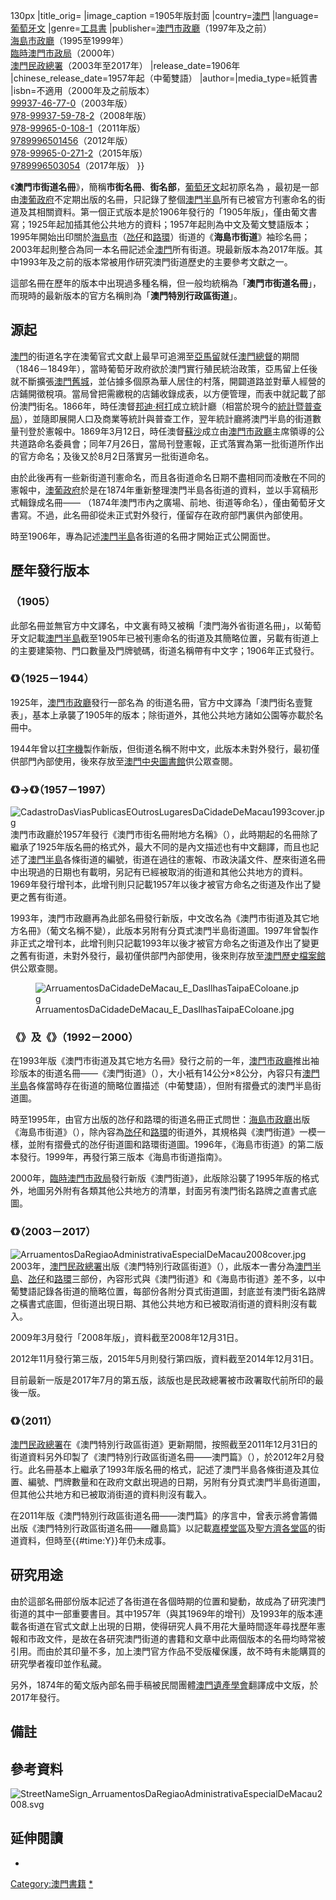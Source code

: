 {{Redirect2|澳門特別行政區街道|澳門街道的發展史|澳門街道}}
{{Infobox Book 
|name=澳門市街道名冊
|image=CadastroDasViasPublicasDeMacau1905.jpg{{!}}130px
|title_orig={{lang|pt|Cadastro das Vias Publicas de Macau}}
|image_caption =1905年版封面
|country=[[澳門|澳門]]
|language=[[葡萄牙文|葡萄牙文]]
|genre=[[工具書|工具書]]
|publisher=[[澳門市政廳|澳門市政廳]]（1997年及之前）<br />[[海島市政廳|海島市政廳]]（1995至1999年）<br />[[臨時澳門市政局|臨時澳門市政局]]（2000年）<br />[[澳門民政總署|澳門民政總署]]（2003年至2017年）
|release_date=1906年
|chinese_release_date=1957年起（中葡雙語）
|author=|media_type=紙質書
|isbn=不適用（2000年及之前版本）<br />[[Special:BookSources/99937-46-77-0|99937-46-77-0]]（2003年版）<br />[[Special:BookSources/978-99937-59-78-2|978-99937-59-78-2]]（2008年版）<br />[[Special:BookSources/978-99965-0-108-1|978-99965-0-108-1]]（2011年版）<br />[[Special:BookSources/9789996501456|9789996501456]]（2012年版）<br />[[Special:BookSources/978-99965-0-271-2|978-99965-0-271-2]]（2015年版）<br />[[Special:BookSources/9789996503054|9789996503054]]（2017年版）
}}

《'''澳門市街道名冊'''》，簡稱'''市街名冊'''、'''街名部'''，[[葡萄牙文|葡萄牙文]]起初原名為 ''{{lang|pt|Cadastro das Vias Publicas de Macau}}''，最初是一部由[[澳葡政府|澳葡政府]]不定期出版的名冊，只記錄了整個[[澳門半島|澳門半島]]所有已被官方刊憲命名的街道及其相關資料。第一個正式版本是於1906年發行的「1905年版」，僅由葡文書寫；1925年起加插其他公共地方的資料；1957年起則為中文及葡文雙語版本；1995年開始出印關於[[海島市|海島市]]（[[氹仔|氹仔]]和[[路環|路環]]）街道的《'''海島市街道'''》袖珍名冊；2003年起則整合為同一本名冊記述全[[澳門|澳門]]所有街道。現最新版本為2017年版。其中1993年及之前的版本常被用作研究澳門街道歷史的主要參考文獻之一。

這部名冊在歷年的版本中出現過多種名稱，但一般均統稱為「'''澳門市街道名冊'''」{{noteGT|name=道省略}}，而現時的最新版本的官方名稱則為「'''澳門特別行政區街道'''」。

== 源起 ==
[[澳門|澳門]]的街道名字在澳葡官式文獻上最早可追溯至[[亞馬留|亞馬留]]就任[[澳門總督|澳門總督]]的期間（1846－1849年），當時葡萄牙政府欲於澳門實行殖民統治政策，亞馬留上任後就不斷擴張[[澳門舊城|澳門舊城]]，並佔據多個原為華人居住的村落，開闢道路並對華人經營的店鋪開徵稅項。當局曾把需繳稅的店鋪收錄成表，以方便管理，而表中就記載了部份澳門街名。1866年，時任澳督[[邦迪·柯打|邦迪·柯打]]成立統計廳（相當於現今的[[統計暨普查局|統計暨普查局]]），並隨即展開人口及商業等統計與普查工作，翌年統計廳將澳門半島的街道數量刊登於憲報中。1869年3月12日，時任澳督[[蘇沙|蘇沙]]成立由[[澳門市政廳|澳門市政廳]]主席領導的公共道路命名委員會；同年7月26日，當局刊登憲報，正式落實為第一批街道所作出的官方命名；及後又於8月2日落實另一批街道命名。{{refGT|name=遺產學會-勞加裕}}

由於此後再有一些新街道刊憲命名，而且各街道命名日期不盡相同而凌散在不同的憲報中，[[澳葡政府|澳葡政府]]於是在1874年重新整理澳門半島各街道的資料，並以手寫稿形式輯錄成名冊—— {{lang|pt|''1874 Nomenclatura das Pracas, Largos, Ruas etc da Cidade de Macau''}}（1874年澳門市內之廣場、前地、街道等命名），僅由葡萄牙文書寫{{refGT|name=遺產學會-緣起}}。不過，此名冊卻從未正式對外發行，僅留存在政府部門裏供內部使用{{refGT|name=遺產學會-勞加裕}}。

時至1906年，專為記述[[澳門半島|澳門半島]]各街道的名冊才開始正式公開面世。{{refGT|name=遺產學會-勞加裕}}

== 歷年發行版本 ==
{{multiple image
|align=left
|image1=CadastroDasViasEOutrosLugaresPublicosDaCidadeDeMacau1925cover.jpg
|width1=150
|image2=CadastroDasViasEOutrosLugaresPublicosDaCidadeDeMacau1944cover.jpg
|width2=160
|footer=《澳門街名壹覽表》1925年版(左)和1944年版(右)封面
}}
=== ''{{lang|pt|{{Bookmark|Cadastro das Vias Publicas de Macau}}}}'' （1905） ===
此部名冊並無官方中文譯名，中文裏有時又被稱「澳門海外省街道名冊」{{refGT|name=望廈炮台}}，以葡萄牙文記載[[澳門半島|澳門半島]]截至1905年已被刊憲命名的街道及其簡略位置{{noteGT|name=簡略位置}}，另載有街道上的主要建築物、門口數量及門牌號碼，街道名稱帶有中文字；1906年正式發行。{{refGT|name=澳門市街道名冊1905}}

=== 《{{Bookmark|澳門街名壹覽表}}》（1925－1944） ===
1925年，[[澳門市政廳|澳門市政廳]]發行一部名為 {{lang|pt|-{“''Cadastro das Vias e Outros Lugares Públicos da Cidade de Macau''”}-}} 的街道名冊，官方中文譯為「澳門街名壹覽表」{{refGT|name=中央圖書館-街名部1925}}，基本上承襲了1905年的版本；除街道外，其他公共地方諸如公園等亦載於名冊中。{{refGT|name=澳門街名壹覽表1925}}{{noteGT|name=澳門街名壹覽表譯名}}

1944年曾以[[打字機|打字機]]製作新版，但街道名稱不附中文，此版本未對外發行，最初僅供部門內部使用，後來存放至[[澳門中央圖書館|澳門中央圖書館]]供公眾查閱。{{refGT|name=澳門街名壹覽表1944}}
{{clearleft}}

=== 《{{Bookmark|澳門市街名冊附地方名稱}}》→《{{Bookmark|澳門市街道及其它地方名冊}}》（1957－1997） ===
[[File:CadastroDasViasPublicasEOutrosLugaresDaCidadeDeMacau1993cover.jpg|thumb]]
澳門市政廳於1957年發行《澳門市街名冊附地方名稱》（''{{lang|pt|Cadastro das Vias Publicas e Outros Lugares da Cidade de Macau}}''），此時期起的名冊除了繼承了1925年版名冊的格式外，最大不同的是內文描述也有中文翻譯，而且也記述了[[澳門半島|澳門半島]]各條街道的編號，街道在過往的憲報、市政決議文件、歷來街道名冊中出現過的日期也有載明，另記有已經被取消的街道和其他公共地方的資料。1969年發行增刊本，此增刊則只記載1957年以後才被官方命名之街道及作出了變更之舊有街道。{{refGT|name=1993街名部序}}

1993年，澳門市政廳再為此部名冊發行新版，中文改名為《澳門市街道及其它地方名冊》（葡文名稱不變），此版本另附有分頁式澳門半島街道圖{{refGT|name=澳門市街道及其它地方名冊1993}}。1997年曾製作非正式之增刊本，此增刊則只記載1993年以後才被官方命名之街道及作出了變更之舊有街道，未對外發行，最初僅供部門內部使用，後來則存放至[[澳門歷史檔案館|澳門歷史檔案館]]供公眾查閱{{refGT|name=澳門市街道及其它地方名冊1997}}。

[[File:ArruamentosDaCidadeDeMacau_E_DasIlhasTaipaEColoane.jpg|thumb]]

=== 《{{Bookmark|澳門街道}}》及《{{Bookmark|海島市街道}}》（1992－2000） ===
在1993年版《澳門市街道及其它地方名冊》發行之前的一年，[[澳門市政廳|澳門市政廳]]推出袖珍版本的街道名冊——《澳門街道》（''{{lang|pt|Arruamentos da Cidade de Macau}}''），大小衹有14公分×8公分，內容只有[[澳門半島|澳門半島]]各條當時存在街道的簡略位置描述（中葡雙語），但附有摺疊式的澳門半島街道圖。{{refGT|name=澳門街道1992}}

時至1995年，由官方出版的氹仔和路環的街道名冊正式問世：[[海島市政廳|海島市政廳]]出版《海島市街道》（''{{lang|pt|Arruamentos das Ilhas Taipa e Coloane}}''），除內容為[[氹仔|氹仔]]和[[路環|路環]]的街道外，其規格與《澳門街道》一模一樣，並附有摺疊式的氹仔街道圖和路環街道圖{{refGT|name=海島市街道1995}}。1996年，《海島市街道》的第二版本發行{{refGT|name=海島市街道1996}}。1999年，再發行第三版本《海島市街道指南》{{refGT|name=海島市街道1999}}。

2000年，[[臨時澳門市政局|臨時澳門市政局]]發行新版《澳門街道》，此版除沿襲了1995年版的格式外，地圖另外附有各類其他公共地方的清單，封面另有澳門街名路牌之直書式底圖。{{refGT|name=澳門街道2000}}
{{clearleft}}
=== 《{{Bookmark|澳門特別行政區街道}}》（2003－2017） ===
[[File:ArruamentosDaRegiaoAdministrativaEspecialDeMacau2008cover.jpg|thumb]]
2003年，[[澳門民政總署|澳門民政總署]]出版《澳門特別行政區街道》（''{{lang|pt|Arruamentos da Região Administrativa Especial de Macau}}''），此版本一書分為[[澳門半島|澳門半島]]、[[氹仔|氹仔]]和[[路環|路環]]三部份，內容形式與《澳門街道》和《海島市街道》差不多，以中葡雙語記錄各街道的簡略位置，每部份各附分頁式街道圖，封底並有澳門街名路牌之橫書式底圖，但街道出現日期、其他公共地方和已被取消街道的資料則沒有載入{{refGT|name=澳門特別行政區街道2003}}。

2009年3月發行「2008年版」，資料截至2008年12月31日{{refGT|name=民署推出新版澳門街道}}{{refGT|name=澳門特別行政區街道2008}}。

2012年11月發行第三版，2015年5月則發行第四版，資料截至2014年12月31日。

目前最新一版是2017年7月的第五版，該版也是民政總署被市政署取代前所印的最後一版。

=== 《{{Bookmark|澳門特別行政區街道名冊}}》（2011） ===
[[澳門民政總署|澳門民政總署]]在《澳門特別行政區街道》更新期間，按照截至2011年12月31日的街道資料另外印製了《澳門特別行政區街道名冊——澳門篇》（''{{lang|pt|Cadastro das Vias Publicas e Outros Lugares da Região Administrativa Especial de Macau - Macau}}''），於2012年2月發行。此名冊基本上繼承了1993年版名冊的格式，記述了澳門半島各條街道及其位置、編號、門牌數量和在政府文獻出現過的日期，另附有分頁式澳門半島街道圖，但其他公共地方和已被取消街道的資料則沒有載入。{{refGT|name=澳門特別行政區街道名冊2011}}

在2011年版《澳門特別行政區街道名冊——澳門篇》的序言中，曾表示將會籌備出版《澳門特別行政區街道名冊——離島篇》以記載[[嘉模堂區|嘉模堂區]]及[[聖方濟各堂區|聖方濟各堂區]]的街道資料{{refGT|name=澳門特別行政區街道名冊2011}}，但時至{{#time:Y}}年仍未成事。

== 研究用途 ==
由於這部名冊部份版本記述了各街道在各個時期的位置和變動，故成為了研究澳門街道的其中一部重要書目{{refGT|name=1993街名部序}}。其中1957年（與其1969年的增刊）及1993年的版本連載各街道在官式文獻上出現的日期，使得研究人員不用花大量時間逐年尋找歷年憲報和市政文件，是故在各研究澳門街道的書籍和文章中此兩個版本的名冊均時常被引用{{refGT|name=澳門研究5}}{{refGT|name=澳門研究24}}{{refGT|name=澳門掌故}}{{refGT|name=澳門古今}}{{refGT|name=澳門街道的故事}}。而由於其印量不多，加上澳門官方作品不受版權保護{{refGT|name=第43/99/M號法令}}，故不時有未能購買的研究學者複印並作私藏{{refGT|name=1993街名部序}}。

另外，1874年的葡文版內部名冊手稿被民間團體[[澳門遺產學會|澳門遺產學會]]翻譯成中文版，於2017年發行。{{refGT|name=遺產學會-緣起}}

== 備註 ==
{{noteGroupFoot|1=

<ref name="道省略">有時會把「道」字去掉，變為「澳門市街名冊」。</ref>

<ref name="簡略位置">「簡略位置」所指的是，街道的起點和終點（如有的話）的位置（用於街、巷、馬路等），或直接描述被哪些街道圍繞（用於圓形地和部份前地等）。</ref>

<ref name="澳門街名壹覽表譯名">{{lang|pt|-{“Cadastro das Vias e Outros Lugares Públicos da Cidade de Macau”}-}} 照字面直譯則為「澳門市街道及其他公共場所名冊」，而名冊中包括街道以外的公眾地方，官方所譯的「澳門街名壹覽表」實有偏差。</ref>

}}

== 參考資料 ==
[[File:StreetNameSign_ArruamentosDaRegiaoAdministrativaEspecialDeMacau2008.svg|thumb]]
{{refGroupFoot|1=

<ref name="澳門研究5">{{cite journal|journal=《澳門研究》
|issn=0872-8526
|issue=第5期
|date=1997-01
|publisher=澳門基金會
|title=澳門街道標幟及名稱
|author=傅玉蘭
|}}</ref>

<ref name="澳門研究24">{{cite journal|journal=《澳門研究》
|issn=0872-8526
|issue=第24期
|date=2004-10
|publisher=澳門基金會
|title=澳門街名規律初探
|author=黃翊
|pages=第204至245頁
|}}</ref>

<ref name="遺產學會-緣起">{{cite book|title=《一八七四年澳門市公共街道命名冊》
|date=2017-07
|publisher=遺產學會
|location=澳門
|isbn=978-99965-324-0-5
|chapter=緣起
|pages=第6至8頁
}}</ref>

<ref name="遺產學會-勞加裕">{{cite book|title=《一八七四年澳門市公共街道命名冊》
|date=2017-07
|publisher=遺產學會
|location=澳門
|isbn=978-99965-324-0-5
|chapter=〈澳門街道名冊〉的演變
|author=勞加裕
|pages=第127至132頁
}}</ref>

<ref name="澳門街道的故事">{{cite book|title=《澳門街道的故事》
|editor=林發欽
|date=2004
|publisher=培道中學歷史學會
|location=澳門
|isbn=99937-710-6-6
}}</ref>

<ref name="中央圖書館-街名部1925">{{cite web
|publisher=澳門中央圖書館
|title=澳門街名壹覽表
|work=館藏查詢
|url=https://webpac.library.gov.mo/client/zh_TW/webpac/search/results?qu=%E6%BE%B3%E9%96%80%E8%A1%97%E5%90%8D%E5%A3%B9%E8%A6%BD%E8%A1%A8
|accessdate=2010-05-20
|archive-date=2022-06-15
|archive-url=https://web.archive.org/web/20220615034805/https://webpac.library.gov.mo/client/zh_TW/webpac/search/detailnonmodal/ent:$002f$002fSD_ILS$002f0$002fSD_ILS:275226/one?qu=%E6%BE%B3%E9%96%80%E8%A1%97%E5%90%8D%E5%A3%B9%E8%A6%BD%E8%A1%A8
}}</ref>

<ref name="澳門市街道名冊1905">{{cite book|title=''Cadastro das vias publicas de Macau''
|edition=1905
|publisher=澳門市政廳
|language=pt
}}</ref>

<ref name="澳門街名壹覽表1925">{{cite book|title=''Cadastro das vias publicas e outros lugares da cidade de Macau''
|edition=1925
|publisher=澳門市政廳
|language=pt
}}</ref>

<ref name="澳門街名壹覽表1944">{{cite book|title=''Cadastro das vias publicas e outros lugares da cidade de Macau''
|edition=1944
|publisher=澳門市政廳
|language=pt
}}</ref>

<ref name="1993街名部序">{{cite book|title=《澳門市街道及其它地方名冊》
|edition=1993
|publisher=澳門市政廳
|chapter=序言
|author=馬斯華
|date=1993-06-23
}}</ref>

<ref name="澳門市街道及其它地方名冊1993">{{cite book|title=《澳門市街道及其它地方名冊》
|edition=1993
|publisher=澳門市政廳
}}</ref>

<ref name="澳門市街道及其它地方名冊1997">{{cite book|title=《澳門市街道及其它地方名冊》
|edition=1993年版的更新及補充資料
|publisher=澳門市政廳
|date=1997
}}</ref>

<ref name="澳門街道1992">{{cite book|title=《澳門街道》
|date=1992
|publisher=澳門市政廳
}}</ref>

<ref name="澳門街道2000">{{cite book|title=《澳門街道》
|date=2000
|publisher=臨時澳門市政局
|location=澳門
}}</ref>

<ref name="海島市街道1995">{{cite book|title=《海島市街道》
|date=1995
|publisher=海島市政廳
|location=澳門
}}</ref>

<ref name="海島市街道1996">{{cite book|title=《海島市街道》
|edition=第二版本
|date=1996
|publisher=海島市政廳
|location=澳門
}}</ref>

<ref name="海島市街道1999">{{cite book|title=《海島市街道指南》
|date=1999
|publisher=海島市政廳
|location=澳門
}}</ref>

<ref name="澳門特別行政區街道2003">{{cite book|title=《澳門特別行政區街道》
|edition=2003年版
|publisher=民政總署
|location=澳門
|isbn=99937-46-77-0
}}</ref>

<ref name="澳門特別行政區街道2008">{{cite book|title=《澳門特別行政區街道》
|edition=2008年版
|publisher=民政總署
|location=澳門
|isbn=978-99937-59-78-2
}}</ref>

<ref name="民署推出新版澳門街道">{{cite news|publisher=澳門日報
|date=2009-04-13
|title=民署推出新版《澳門街道》
|pages=C1版
}}</ref>

<ref name="澳門特別行政區街道名冊2011">{{cite book|title=《澳門特別行政區街道名冊——澳門篇》
|date=2012-02
|publisher=民政總署
|location=澳門
|isbn=978-99965-0-108-1
}}</ref>

<ref name="澳門掌故">{{cite book|title=《澳門掌故》
|author=王文達
|origyear=1950年代|edition=1999年整理版
|publisher=中華教育會《澳門教育》出版社
|isbn=972-97840-1-9
|chapter=十、閭巷漫談
|pages=第129至236頁
}}</ref>

<ref name="澳門古今">{{cite book|title=《澳門古今》
|author=李鵬翥
|edition=1986年11月香港第一版
|publisher=三聯書店(香港)、澳門星光出版社
|isbn=962-04-0527-7
}}
</ref>

<ref name="第43/99/M號法令">{{cite journal|journal=澳門政府公報
|publisher=澳門政府印刷署
|date=1999-08-16
|issue=第33期第一組1999年
|title=第43/99/M號法令
|pages=第2893頁
}}</ref>

<ref name="望廈炮台">{{cite web
|url=https://m.cityguide.gov.mo/c/sightseeing/Detail/walkingspot?id=cff70eef-217d-4202-9680-bceb8e279171
|title=望廈炮台
|work=城市指南
|location=澳門
|publisher=市政署
|access-date=2022-03-31
|archive-date=2022-06-15
|archive-url=https://web.archive.org/web/20220615034759/https://m.cityguide.gov.mo/c/sightseeing/Detail/walkingspot?id=cff70eef-217d-4202-9680-bceb8e279171
}}</ref>

}}

== 延伸閱讀 ==
*{{cite web|url=https://macaostreets.iam.gov.mo|title=漫步澳門街|location=澳門|publisher=市政署}}


[[Category:澳門書籍|Category:澳門書籍]]
[[Category:澳門街道|*]]